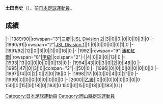 {{Infobox football biography
|name=土田尚史
|image=
|fullname=土田尚史
|birth_date={{Birth date and age|1967|2|1}}
|cityofbirth=[[岡山縣|岡山縣]]
|countryofbirth=[[日本|日本]]
|position=[[守門員_(足球)|守門員]]
|currentclub=
|years=1989-2000
|clubs=[[浦和紅鑽|三菱/浦和紅鑽]]
|caps(goals)=
|nationalyears=
|nationalteam=
|nationalcaps(goals)=
}}
'''土田尚史'''（{{Bd|1967年|2月1日||}}），前[[日本|日本]][[足球|足球]][[運動員|運動員]]。

==成績==
{{Football player club statistics 1|YYN}}
{{Football player club statistics 2|JPN|YYN}}
|-
|1989/90||rowspan="3"|[[浦和紅鑽|三菱]]||[[Japan_Soccer_League|JSL Division 2]]||3||0||0||0||0||0||3||0
|-
|1990/91||rowspan="2"|[[Japan_Soccer_League|JSL Division 1]]||1||0||0||0||0||0||1||0
|-
|1991/92||12||0||3||0||1||0||16||0
|-
|1992||rowspan="9"|[[浦和紅鑽|浦和紅鑽]]||rowspan="8"|[[日本職業足球甲級聯賽|甲級]]||colspan="2"|-||4||0||9||0||13||0
|-
|1993||13||0||0||0||0||0||13||0
|-
|1994||43||0||3||0||2||0||48||0
|-
|1995||47||0||3||0||colspan="2"|-||50||0
|-
|1996||0||0||0||0||0||0||0||0
|-
|1997||14||0||2||0||2||0||18||0
|-
|1998||17||0||0||0||4||0||21||0
|-
|1999||0||0||0||0||0||0||0||0
|-
|2000||[[日本職業足球乙級聯賽|乙級]]||0||0||0||0||0||0||0||0
{{Football player club statistics 3|1|JPN}}150||0||15||0||18||0||183||0
{{Football player club statistics 5}}150||0||15||0||18||0||183||0
|}

{{1988年亞洲盃足球賽日本參賽名單}}
{{Japan-sport-bio-stub}}
{{Soccer-player-stub}}
[[Category:日本足球運動員|Category:日本足球運動員]]
[[Category:岡山縣足球運動員|Category:岡山縣足球運動員]]